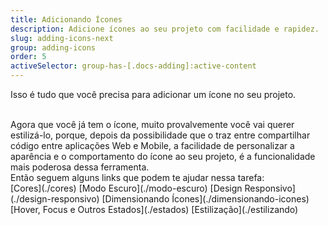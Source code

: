 ```yaml
---
title: Adicionando Ícones
description: Adicione ícones ao seu projeto com facilidade e rapidez.
slug: adding-icons-next
group: adding-icons
order: 5
activeSelector: group-has-[.docs-adding]:active-content
---
```



Isso é tudo que você precisa para adicionar um ícone no seu projeto.

<br />
Agora que você já tem o ícone, muito provalvemente você vai querer estilizá-lo, porque, depois da possibilidade
que o <RocketIconsTextDefault /> traz entre compartilhar código entre aplicações Web e Mobile, a facilidade
de personalizar a aparência e o comportamento do ícone ao seu projeto, é a funcionalidade mais poderosa
dessa ferramenta.
<br />
Então seguem alguns links que podem te ajudar nessa tarefa:
<br />
[Cores](./cores) [Modo Escuro](./modo-escuro) [Design Responsivo](./design-responsivo) [Dimensionando
Ícones](./dimensionando-icones) [Hover, Focus e Outros Estados](./estados) [Estilização](./estilizando)
